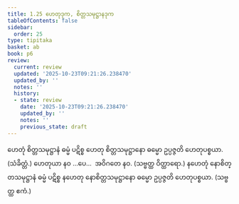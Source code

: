 ```yaml
---
title: 1.25 ဟေတုဒုက, စိတ္တသမုဋ္ဌာနဒုက
tableOfContents: false
sidebar:
  order: 25
type: tipitaka
basket: ab
book: p6
review:
  current: review
  updated: '2025-10-23T09:21:26.238470'
  updated_by: ''
  notes: ''
  history:
  - state: review
    date: '2025-10-23T09:21:26.238470'
    updated_by: ''
    notes: ''
    previous_state: draft
---
```



<ReviewStatus review={frontmatter.review} showDetails={true} />

<HypothesisAnnotation frontmatter={frontmatter} />

<DynamicBreadcrumb />

<Division number="49" book="p6" e="ch" v="39" p="51">

<Paragraph number="143" book="p6">
ဟေတုံ စိတ္တသမုဋ္ဌာနံ ဓမ္မံ ပဋိစ္စ ဟေတု စိတ္တသမုဋ္ဌာနော ဓမ္မော ဥပ္ပဇ္ဇတိ ဟေတုပစ္စယာ. (သံခိတ္တံ.)
</Paragraph>

<Paragraph number="144" book="p6">
ဟေတုယာ နဝ …ပေ…  အဝိဂတေ နဝ. (သဗ္ဗတ္ထ ဝိတ္ထာရော.)
</Paragraph>

<Paragraph number="145" book="p6">
နဟေတုံ နောစိတ္တသမုဋ္ဌာနံ ဓမ္မံ ပဋိစ္စ နဟေတု နောစိတ္တသမုဋ္ဌာနော ဓမ္မော ဥပ္ပဇ္ဇတိ ဟေတုပစ္စယာ. (သဗ္ဗတ္ထ ဧကံ.)
</Paragraph>
</Division>